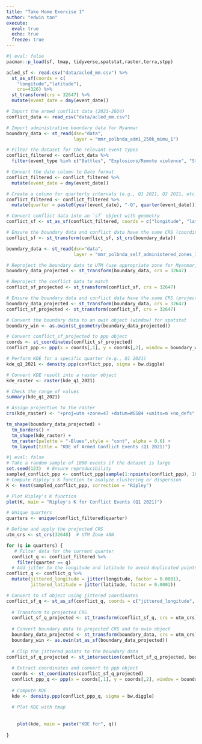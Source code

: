 ```yaml
---
title: "Take Home Exercise 1"
author: "edwin tan"
execute: 
  eval: true
  echo: true
  freeze: true
---
```


```r
#| eval: false
pacman::p_load(sf, tmap, tidyverse,spatstat,raster,terra,stpp)
```

```r
acled_sf <- read.csv("data/acled_mm.csv") %>% 
  st_as_sf(coords = c(
    "longitude","latitude"),
    crs=4326) %>% 
  st_transform(crs = 32647) %>% 
  mutate(event_date = dmy(event_date))
```

```r
# Import the armed conflict data (2021-2024)
conflict_data <- read_csv("data/acled_mm.csv")

# Import administrative boundary data for Myanmar
boundary_data <- st_read(dsn="data",
                         layer = "mmr_polbnda_adm1_250k_mimu_1")

# Filter the dataset for the relevant event types
conflict_filtered <- conflict_data %>%
  filter(event_type %in% c("Battles", "Explosions/Remote violence", "Strategic developments", "Violence against civilians"))

# Convert the date column to Date format
conflict_filtered <- conflict_filtered %>%
  mutate(event_date = dmy(event_date))

# Create a column for quarterly intervals (e.g., Q1 2021, Q2 2021, etc.)
conflict_filtered <- conflict_filtered %>%
  mutate(quarter = paste0(year(event_date), "-Q", quarter(event_date)))

# Convert conflict data into an `sf` object with geometry
conflict_sf <- st_as_sf(conflict_filtered, coords = c("longitude", "latitude"), crs = 4326)

# Ensure the boundary data and conflict data have the same CRS (coordinate reference system)
conflict_sf <- st_transform(conflict_sf, st_crs(boundary_data))
```

```r
boundary_data <- st_read(dsn="data",
                         layer = "mmr_polbnda_self_administered_zones_1")
```

```r
# Reproject the boundary data to UTM (use appropriate zone for Myanmar, e.g., UTM zone 47N)
boundary_data_projected <- st_transform(boundary_data, crs = 32647)

# Reproject the conflict data to match
conflict_sf_projected <- st_transform(conflict_sf, crs = 32647)
```

```r
# Ensure the boundary data and conflict data have the same CRS (projected to UTM zone 47N)
boundary_data_projected <- st_transform(boundary_data, crs = 32647)
conflict_sf_projected <- st_transform(conflict_sf, crs = 32647)

# Convert the boundary data to an owin object (window) for spatstat
boundary_win <- as.owin(st_geometry(boundary_data_projected))

# Convert conflict_sf_projected to ppp object
coords <- st_coordinates(conflict_sf_projected)
conflict_ppp <- ppp(x = coords[,1], y = coords[,2], window = boundary_win)

# Perform KDE for a specific quarter (e.g., Q1 2021)
kde_q1_2021 <- density.ppp(conflict_ppp, sigma = bw.diggle)

# Convert KDE result into a raster object
kde_raster <- raster(kde_q1_2021)

# Check the range of values
summary(kde_q1_2021)

# Assign projection to the raster
crs(kde_raster) <- "+proj=utm +zone=47 +datum=WGS84 +units=m +no_defs"

tm_shape(boundary_data_projected) + 
  tm_borders() + 
  tm_shape(kde_raster) +
  tm_raster(palette = "-Blues",style = "cont", alpha = 0.6) +
  tm_layout(title = "KDE of Armed Conflict Events (Q1 2021)")
```

```r
#| eval: false
# Take a random sample of 1000 events if the dataset is large
set.seed(123)  # Ensure reproducibility
sampled_conflict_ppp <- conflict_ppp[sample(1:npoints(conflict_ppp), 1000)]
# Compute Ripley's K function to analyze clustering or dispersion
K <- Kest(sampled_conflict_ppp, correction = "Ripley")

# Plot Ripley's K function
plot(K, main = "Ripley's K for Conflict Events (Q1 2021)")
```

```r
# Unique quarters
quarters <- unique(conflict_filtered$quarter)

# Define and apply the projected CRS
utm_crs <- st_crs(32648)  # UTM Zone 48N

for (q in quarters) {
   # Filter data for the current quarter
  conflict_q <- conflict_filtered %>% 
    filter(quarter == q)
  # Add jitter to the longitude and latitude to avoid duplicated points
conflict_q <- conflict_q %>% 
  mutate(jittered_longitude = jitter(longitude, factor = 0.0001),
         jittered_latitude = jitter(latitude, factor = 0.0001))

# Convert to sf object using jittered coordinates
conflict_sf_q <- st_as_sf(conflict_q, coords = c("jittered_longitude", "jittered_latitude"), crs = 4326)
  
  # Transform to projected CRS
  conflict_sf_q_projected <- st_transform(conflict_sf_q, crs = utm_crs)
  
  # Convert boundary data to projected CRS and to owin object
  boundary_data_projected <- st_transform(boundary_data, crs = utm_crs)
  boundary_win <- as.owin(st_as_sf(boundary_data_projected))
  
  # Clip the jittered points to the boundary data
conflict_sf_q_projected <- st_intersection(conflict_sf_q_projected, boundary_data_projected)
  
  # Extract coordinates and convert to ppp object
  coords <- st_coordinates(conflict_sf_q_projected)
  conflict_ppp_q <- ppp(x = coords[,1], y = coords[,2], window = boundary_win)
  
  # Compute KDE
  kde <- density.ppp(conflict_ppp_q, sigma = bw.diggle)
  
  # Plot KDE with tmap
 
    
    plot(kde, main = paste("KDE for", q))
  
}
```
